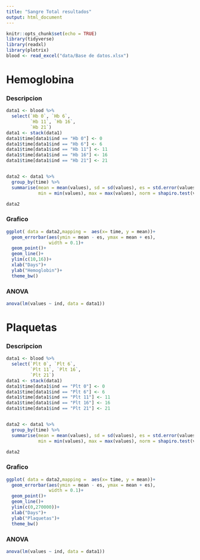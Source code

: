 ```yaml
---
title: "Sangre Total resultados"
output: html_document
---
```


```r
knitr::opts_chunk$set(echo = TRUE)
library(tidyverse)
library(readxl)
library(plotrix)
blood <- read_excel("data/Base de datos.xlsx")

```

# Hemoglobina

### Descripcion

```r
data1 <- blood %>%
  select(`Hb 0`, `Hb 6`,
         `Hb 11`, `Hb 16`,
         `Hb 21`)
data1 <- stack(data1)
data1$time[data1$ind == "Hb 0"] <- 0
data1$time[data1$ind == "Hb 6"] <- 6
data1$time[data1$ind == "Hb 11"] <- 11
data1$time[data1$ind == "Hb 16"] <- 16
data1$time[data1$ind == "Hb 21"] <- 21


data2 <- data1 %>%
  group_by(time) %>%
  summarise(mean = mean(values), sd = sd(values), es = std.error(values),
            min = min(values), max = max(values), norm = shapiro.test(values)[[2]])

data2

```
### Grafico

```r
ggplot( data = data2,mapping =  aes(x= time, y = mean))+
  geom_errorbar(aes(ymin = mean - es, ymax = mean + es),
                width = 0.1)+
  geom_point()+
  geom_line()+
  ylim(c(10,16))+
  xlab("Days")+
  ylab("Hemoglobin")+
  theme_bw()
```

### ANOVA
```r
anova(lm(values ~ ind, data = data1))
```

# Plaquetas

### Descripcion

```r
data1 <- blood %>%
  select(`Plt 0`, `Plt 6`,
         `Plt 11`, `Plt 16`,
         `Plt 21`)
data1 <- stack(data1)
data1$time[data1$ind == "Plt 0"] <- 0
data1$time[data1$ind == "Plt 6"] <- 6
data1$time[data1$ind == "Plt 11"] <- 11
data1$time[data1$ind == "Plt 16"] <- 16
data1$time[data1$ind == "Plt 21"] <- 21


data2 <- data1 %>%
  group_by(time) %>%
  summarise(mean = mean(values), sd = sd(values), es = std.error(values),
            min = min(values), max = max(values), norm = shapiro.test(values)[[2]])

data2

```
### Grafico

```r
ggplot( data = data2,mapping =  aes(x= time, y = mean))+
  geom_errorbar(aes(ymin = mean - es, ymax = mean + es),
                width = 0.1)+
  geom_point()+
  geom_line()+
  ylim(c(0,270000))+
  xlab("Days")+
  ylab("Plaquetas")+
  theme_bw()
```

### ANOVA
```r
anova(lm(values ~ ind, data = data1))
```


